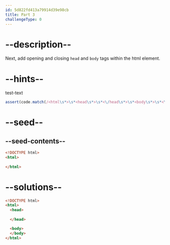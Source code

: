 ```yaml
---
id: 5d822fd413a79914d39e98cb
title: Part 3
challengeType: 0
---
```


# --description--

Next, add opening and closing `head` and `body` tags within the html element.

# --hints--

test-text

```js
assert(code.match(/<html\s*>\s*<head\s*>\s*<\/head\s*>\s*<body\s*>\s*<\/body\s*>\s*<\/html\s*>/gi));
```

# --seed--

## --seed-contents--

```html
<!DOCTYPE html>
<html>
  
</html>
```

# --solutions--

```html
<!DOCTYPE html>
<html>    
  <head>
    
  </head>

  <body>
  </body>
</html>
```

